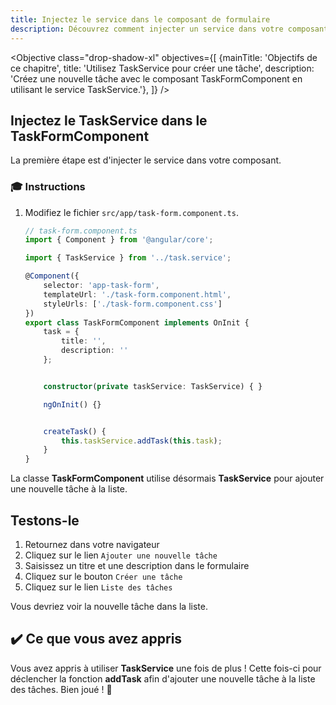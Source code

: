 ```yaml
---
title: Injectez le service dans le composant de formulaire
description: Découvrez comment injecter un service dans votre composant de formulaire dans une application Angular.
---
```



<Objective class="drop-shadow-xl" objectives={[
{mainTitle: 'Objectifs de ce chapitre', title: 'Utilisez TaskService pour créer une tâche', description: 'Créez une nouvelle tâche avec le composant TaskFormComponent en utilisant le service TaskService.'},
]} />

## Injectez le TaskService dans le TaskFormComponent

La première étape est d'injecter le service dans votre composant.

### 🎓 Instructions

<Steps>

1. Modifiez le fichier `src/app/task-form.component.ts`.

    ```typescript ins={"1. Importez TaskService": 3-4} ins={"2. Injectez TaskService dans le constructeur de la classe": 17-18} ins={"3. Appelez la fonction addTask de TaskService": 22-25}
    // task-form.component.ts
    import { Component } from '@angular/core';

    import { TaskService } from '../task.service';

    @Component({
        selector: 'app-task-form',
        templateUrl: './task-form.component.html',
        styleUrls: ['./task-form.component.css']
    })
    export class TaskFormComponent implements OnInit {
        task = {
            title: '',
            description: ''
        };


        constructor(private taskService: TaskService) { }

        ngOnInit() {}


        createTask() {
            this.taskService.addTask(this.task);
        }
    }
    ```

</Steps>

La classe **TaskFormComponent** utilise désormais **TaskService** pour ajouter une nouvelle tâche à la liste.

## Testons-le

<Steps>

1. Retournez dans votre navigateur
2. Cliquez sur le lien `Ajouter une nouvelle tâche`
3. Saisissez un titre et une description dans le formulaire
4. Cliquez sur le bouton `Créer une tâche`
5. Cliquez sur le lien `Liste des tâches`

</Steps>

Vous devriez voir la nouvelle tâche dans la liste.

## ✔️ Ce que vous avez appris

Vous avez appris à utiliser **TaskService** une fois de plus ! Cette fois-ci pour déclencher la fonction **addTask** afin d'ajouter une nouvelle tâche à la liste des tâches. Bien joué ! 🤩
